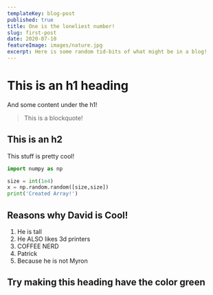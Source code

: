```yaml
---
templateKey: blog-post
published: true
title: One is the loneliest number!
slug: first-post
date: 2020-07-10
featureImage: images/nature.jpg
excerpt: Here is some random tid-bits of what might be in a blog!
---
```


# This is an h1 heading

And some content under the h1!

> This is a blockquote!

## This is an h2

This stuff is pretty cool!

```python
import numpy as np

size = int(1e4)
x = np.random.random([size,size])
print('Created Array!')
```

## Reasons why David is Cool!

1. He is tall
2. He ALSO likes 3d printers
3. COFFEE NERD
4. Patrick
5. Because he is not Myron

<div
  style={{ padding: "30px 30px", margin: "10px 0", backgroundColor: "green" }}
>
  <h2>Try making this heading have the color green</h2>
</div>
